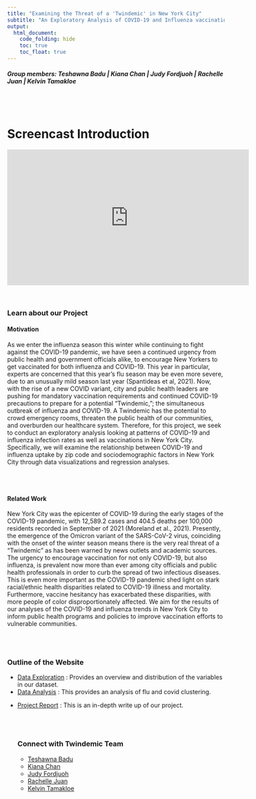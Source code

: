 ```yaml
---
title: "Examining the Threat of a 'Twindemic' in New York City"
subtitle: "An Exploratory Analysis of COVID-19 and Influenza vaccination and prevalence patterns in NYC in 2020 and 2021"
output: 
  html_document:
    code_folding: hide
    toc: true
    toc_float: true
---
```


<h5 style="text-align: left;" markdown="1">Group members: Teshawna Badu |  Kiana Chan |  Judy Fordjuoh | Rachelle Juan |  Kelvin Tamakloe </h6>
<br></br>

# Screencast Introduction
<iframe width="560" height="315" src="https://www.youtube.com/embed/gd0XgdkEaVo" frameborder="0" allow="accelerometer; autoplay; encrypted-media; gyroscope; picture-in-picture" allowfullscreen></iframe>


<br>

### Learn about our Project

#### Motivation
As we enter the influenza season this winter while continuing to fight against the COVID-19 pandemic, we have seen a continued urgency from public health and government officials alike, to encourage New Yorkers to get vaccinated for both influenza and COVID-19. This year in particular, experts are concerned that this year's flu season may be even more severe, due to an unusually mild season last year (Spantideas et al, 2021). Now, with the rise of a new COVID variant, city and public health leaders are pushing for mandatory vaccination requirements and continued COVID-19 precautions to prepare for a potential “Twindemic,”; the simultaneous outbreak of influenza and COVID-19. A Twindemic has the potential to crowd emergency rooms, threaten the public health of our communities, and overburden our healthcare system. Therefore, for this project, we seek to conduct an exploratory analysis looking at patterns of COVID-19 and influenza infection rates as well as vaccinations in New York City.  Specifically, we will examine the relationship between COVID-19 and influenza uptake by zip code and sociodemographic factors in New York City through data visualizations and regression analyses. 

<br></br>

#### Related Work
New York City was the epicenter of  COVID-19 during the early stages of the COVID-19 pandemic, with 12,589.2 cases and 404.5 deaths per 100,000 residents recorded in September of 2021 (Moreland et al., 2021). Presently, the emergence of the Omicron variant of the SARS-CoV-2 virus, coinciding with the onset of the winter season means there is the very real threat of a “Twindemic” as has been warned by news outlets and academic sources.  The urgency to encourage vaccination for not only COVID-19, but also influenza, is prevalent now more than ever among city officials and public health professionals in order to curb the spread of two infectious diseases. This is even more important as the COVID-19 pandemic shed light on stark racial/ethnic health disparities related to COVID-19 illness and mortality. Furthermore, vaccine hesitancy has exacerbated these disparities, with more people of color disproportionately affected. We aim for the results of our analyses of the COVID-19 and influenza trends in New York City to inform public health programs and policies to improve vaccination efforts to vulnerable communities.  

<br></br>

### Outline of the Website 
<ul>
<li>[Data Exploration](Data-Exploration.html) : Provides an overview and distribution of the variables in our dataset.<li>
[Data Analysis](Data-Analysis.html) : This provides an analysis of flu and covid clustering.
<li>[Project Report](Project_Report.html) : This is an in-depth write up of our project.

<br></br>

### Connect with Twindemic Team
<ul>
<li>[Teshawna Badu](https://teshawna-lab.github.io/)</li>
<li>[Kiana Chan](https://kianakchanmph.github.io/)</li>
<li>[Judy Fordjuoh](https://jfordjuoh.github.io/)</li>
<li>[Rachelle Juan](https://raj2152.github.io/)</li>
<li>[Kelvin Tamakloe](https://keldel07.github.io/KelDel07i.github.io/index.html)</li>
</ul>